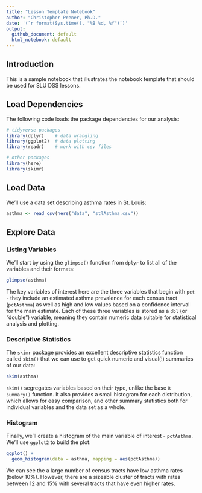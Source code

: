 ```yaml
---
title: "Lesson Template Notebook"
author: "Christopher Prener, Ph.D."
date: '(`r format(Sys.time(), "%B %d, %Y")`)'
output: 
  github_document: default
  html_notebook: default 
---
```


## Introduction
This is a sample notebook that illustrates the notebook template that should be used for SLU DSS lessons.

## Load Dependencies
The following code loads the package dependencies for our analysis:

```r
# tidyverse packages
library(dplyr)    # data wrangling
library(ggplot2)  # data plotting
library(readr)    # work with csv files

# other packages
library(here)
library(skimr)
```

## Load Data
We'll use a data set describing asthma rates in St. Louis:

```r
asthma <- read_csv(here("data", "stlAsthma.csv"))
```

## Explore Data
### Listing Variables
We'll start by using the `glimpse()` function from `dplyr` to list all of the variables and their formats:

```r
glimpse(asthma)
```

The key variables of interest here are the three variables that begin with `pct` - they include an estimated asthma prevalence for each census tract (`pctAsthma`) as well as high and low values based on a confidence interval for the main estimate. Each of these three variables is stored as a `dbl` (or "double") variable, meaning they contain numeric data suitable for statistical analysis and plotting.

### Descriptive Statistics
The `skimr` package provides an excellent descriptive statistics function called `skim()` that we can use to get quick numeric and visual(!) summaries of our data:

```r
skim(asthma)
```

`skim()` segregates variables based on their type, unlike the base `R` `summary()` function. It also provides a small histogram for each distribution, which allows for easy comparison, and other summary statistics both for individual variables and the data set as a whole.

### Histogram
Finally, we'll create a histogram of the main variable of interest - `pctAsthma`. We'll use `ggplot2` to build the plot:

```r
ggplot() +
  geom_histogram(data = asthma, mapping = aes(pctAsthma))
```

We can see the a large number of census tracts have low asthma rates (below 10%). However, there are a sizeable cluster of tracts with rates between 12 and 15% with several tracts that have even higher rates.
